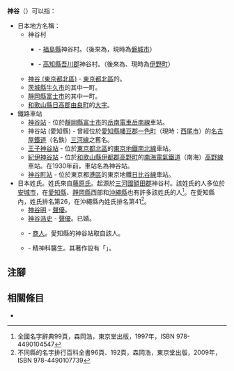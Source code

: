 '''神谷'''（{{jpn|j=かみや / かべや / かみたに / こうのたに}}）可以指：

* 日本地方名稱：
** 神谷村
*** {{Translink|ja|神谷村 (福島県)|神谷村 (福島縣)}} - [[福島縣|福島縣]]{{Translink|ja|磐城郡}}神谷村。（後來為{{Translink|ja|平市}}，現時為[[磐城市|磐城市]]）
*** {{Translink|ja|神谷村 (高知県)|神谷村 (高知縣)}} - [[高知縣|高知縣]][[吾川郡|吾川郡]]神谷村。（後來為{{Translink|ja|伊野町}}、現時為[[伊野町|伊野町]]）
** [[神谷_(東京都北區)|神谷 (東京都北區)]] - [[東京都|東京都]][[北區_(東京都)|北區]]的{{Translink|ja|町丁|町}}。
** [[茨城縣|茨城縣]][[牛久市|牛久市]]的其中一町。
** [[靜岡縣|靜岡縣]][[富士市|富士市]]的其中一町。
** [[和歌山縣|和歌山縣]][[日高郡_(和歌山縣)|日高郡]][[由良町|由良町]]的[[大字|大字]]。
* 鐵路車站
** [[神谷站|神谷站]] - 位於[[靜岡縣|靜岡縣]][[富士市|富士市]]的[[岳南電車|岳南電車]][[岳南線|岳南線]]車站。
** 神谷站 (愛知縣) - 曾經位於[[愛知縣|愛知縣]][[幡豆郡|幡豆郡]][[一色町|一色町]]（現時：[[西尾市|西尾市]]）的[[名古屋鐵道|名古屋鐵道]]（名鉄）[[三河線|三河線]]{{Translink|ja|松木島駅|松木島站}}之舊名。
** [[王子神谷站|王子神谷站]] - 位於[[北區_(東京都)|東京都北區]]的[[東京地鐵|東京地鐵]][[東京地下鐵南北線|南北線]]車站。
** [[紀伊神谷站|紀伊神谷站]] - 位於[[和歌山縣|和歌山縣]][[伊都郡|伊都郡]][[高野町|高野町]]的[[南海電氣鐵道|南海電氣鐵道]]（南海）[[高野線|高野線]]車站。在1930年前，車站名為神谷站。
** [[神谷町站|神谷町站]] - 位於東京都[[港區_(東京都)|港區]]的東京地鐵[[日比谷線|日比谷線]]車站。
* 日本姓氏。姓氏來自[[藤原氏|藤原氏]]。起源於[[三河國|三河國]][[額田郡|額田郡]]神谷村。該姓氏的人多位於[[安城市|安城市]]，在[[愛知縣|愛知縣]]、[[靜岡縣|靜岡縣]]西部和[[沖繩縣|沖繩縣]]也有許多該姓氏的人<ref>全國名字辭典99頁，森岡浩，東京堂出版，1997年，ISBN 978-4490104547</ref>。在愛知縣內，姓氏排名第26，在沖繩縣內姓氏排名第41<ref>不同縣的名字排行百科全書96頁、192頁，森岡浩，東京堂出版，2009年，ISBN 978-4490107739</ref>。
** [[神谷明|神谷明]] - [[聲優|聲優]]。
** [[神谷浩史|神谷浩史]] - [[聲優|聲優]]。已婚。
** {{Translink|ja|神谷伝兵衛|神谷傳兵衛}} - [[商人|商人]]。愛知縣的神谷站取自該人。
** {{Translink|ja|神谷美恵子|神谷美惠子}} - 精神科醫生。其著作設有「{{lang|ja|生きがいについて}}」。

== 注腳 ==
{{Reflist}}

== 相關條目 ==
* {{Prefix}}
{{disambig|Cat=二字日本相關消歧義}}